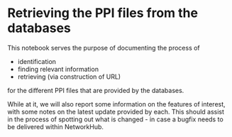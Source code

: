 # Retrieving the PPI files from the databases

This notebook serves the purpose of documenting the process of

* identification
* finding relevant information
* retrieving (via construction of URL) 

for the different PPI files that are provided by the databases.

While at it, we will also report some information on the features of interest, with some notes on the latest update provided by each. 
This should assist in the process of spotting out what is changed - in case a bugfix needs to be delivered within NetworkHub.


